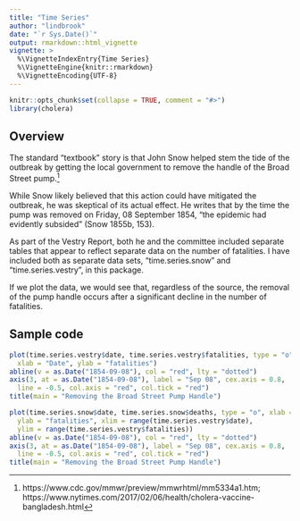 ```yaml
---
title: "Time Series"
author: "lindbrook"
date: "`r Sys.Date()`"
output: rmarkdown::html_vignette
vignette: >
  %\VignetteIndexEntry{Time Series}
  %\VignetteEngine{knitr::rmarkdown}
  %\VignetteEncoding{UTF-8}
---
```


```r
knitr::opts_chunk$set(collapse = TRUE, comment = "#>")
library(cholera)
```

## Overview

The standard "textbook" story is that John Snow helped stem the tide of the outbreak by getting the local government to remove the handle of the Broad Street pump.^[https://www.cdc.gov/mmwr/preview/mmwrhtml/mm5334a1.htm; https://www.nytimes.com/2017/02/06/health/cholera-vaccine-bangladesh.html]

While Snow likely believed that this action could have mitigated the outbreak, he was skeptical of its actual effect. He writes that by the time the pump was removed on Friday, 08 September 1854, "the epidemic had evidently subsided" (Snow 1855b, 153).

As part of the Vestry Report, both he and the committee included separate tables that appear to reflect separate data on the number of fatalities. I have included both as separate data sets, "time.series.snow" and "time.series.vestry", in this package.

If we plot the data, we would see that, regardless of the source, the removal of the pump handle occurs after a significant decline in the number of fatalities.

## Sample code

```r
plot(time.series.vestry$date, time.series.vestry$fatalities, type = "o",
  xlab = "Date", ylab = "fatalities")
abline(v = as.Date("1854-09-08"), col = "red", lty = "dotted")
axis(3, at = as.Date("1854-09-08"), label = "Sep 08", cex.axis = 0.8,
  line = -0.5, col.axis = "red", col.tick = "red")
title(main = "Removing the Broad Street Pump Handle")

```

```r
plot(time.series.snow$date, time.series.snow$deaths, type = "o", xlab = "Date",
  ylab = "fatalities", xlim = range(time.series.vestry$date),
  ylim = range(time.series.vestry$fatalities))
abline(v = as.Date("1854-09-08"), col = "red", lty = "dotted")
axis(3, at = as.Date("1854-09-08"), label = "Sep 08", cex.axis = 0.8,
  line = -0.5, col.axis = "red", col.tick = "red")
title(main = "Removing the Broad Street Pump Handle")
```
